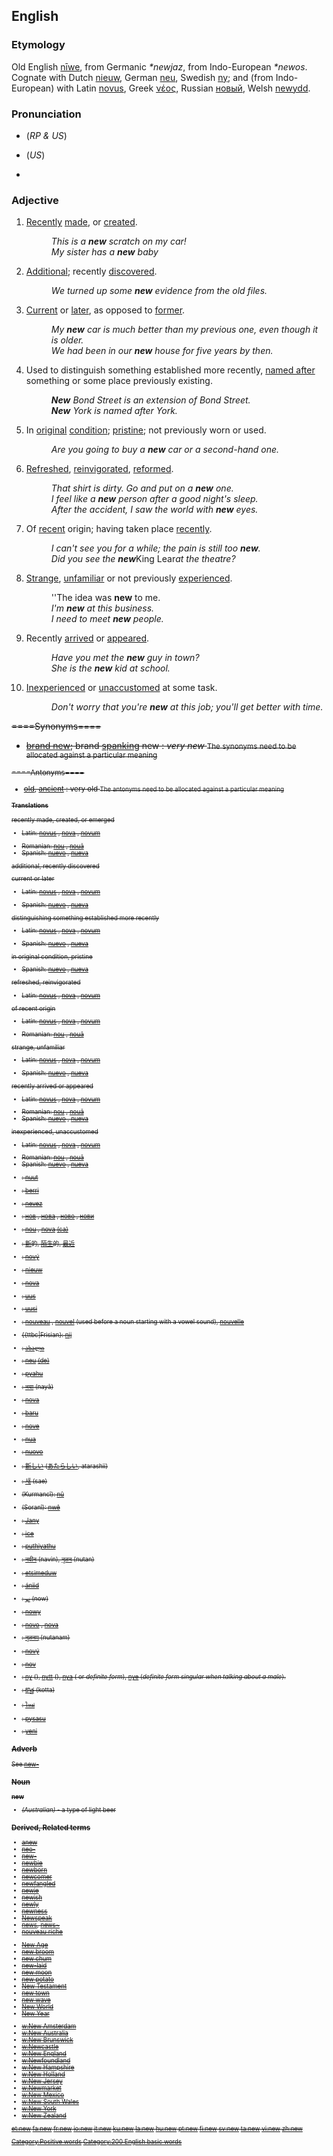 {{see|new-}}
{{rfc}}

==English==

{{rank|three|put|once|167|new|years|always|another}}

===Etymology===
Old English [[niwe|nīwe]], from Germanic ''*newjaz'', from Indo-European ''*newos''.  Cognate with Dutch [[nieuw]], German [[neu]], Swedish [[ny]]; and (from Indo-European) with Latin [[novus]], Greek [[νέος]], Russian [[новый]], Welsh [[newydd]].

===Pronunciation===
*{{IPA|/nju:/}} (''RP & US'')
*{{IPA|/nu:/}} (''US'')
*{{audio|en-us-new.ogg|Audio (US)}}

===Adjective===
{{en-ad2|'''new'''|'''[[newer]]'''|'''[[newest]]'''}}

<!-- This is a complex, much used word with many subtle nuances of meaning. IT NEEDS a lot of examples --~~~~ -->
{{WikiSaurus-link|new}}
# [[recently|Recently]] [[made]], or [[created]].
#: ''This is a '''new''' scratch on my car!''
#: ''My sister has a '''new''' baby''
# [[additional|Additional]]; recently [[discover]]ed.
#: ''We turned up some '''new''' evidence from the old files.''
# [[current|Current]] or [[later]], as opposed to [[former]].
#: ''My '''new''' car is much better than my previous one, even though it is older.''
#: ''We had been in our '''new''' house for five years by then.''
# Used to distinguish something established more recently, [[named after]] something or some place previously existing.
#: '''''New''' Bond Street is an extension of Bond Street.''
#: '''''New''' York is named after York.''
# In [[original]] [[condition]]; [[pristine]]; not previously worn or used.
#: ''Are you going to buy a '''new''' car or a second-hand one.''
# [[refresh|Refreshed]], [[reinvigorate]]d, [[reform]]ed.
#: ''That shirt is dirty. Go and put on a '''new''' one.''
#: ''I feel like a '''new''' person after a good night's sleep.''
#: ''After the accident, I saw the world with '''new''' eyes.''
# Of [[recent]] origin; having taken place [[recently]].
#:''I can't see you for a while; the pain is still too '''new'''.''
#:''Did you see the '''new''' ''King Lear'' at the theatre?''
# [[strange|Strange]], [[unfamiliar]] or not previously [[experience]]d.
#: ''The idea was '''new''' to me.
#: ''I'm '''new''' at this business.''
#: ''I need to meet '''new''' people.''
# Recently [[arrive]]d or [[appear]]ed.
#: ''Have you met the '''new''' guy in town?''
#: ''She is the '''new''' kid at school.''
# [[inexperienced|Inexperienced]] or [[unaccustomed]] at some task.
#: ''Don't worry that you're '''new''' at this job; you'll get better with time.''



<strike>====Synonyms====
*<strike>[[brand new]]; brand [[spanking]] new : ''very new'' </strike> <small>The synonyms need to be allocated against a particular meaning

<strike>====Antonyms====
*<strike>[[old]], [[ancient]] : very old </strike> <small>The antonyms need to be allocated against a particular meaning

====Translations====
;recently made, created, or emerged
{{top}}
*Latin: [[novus]] {{m}}, [[nova]] {{f}}, [[novum]] {{n}}
{{mid}}
*Romanian: [[nou]] {{m}}, [[nouă]] {{f}}
*Spanish: [[nuevo]] {{m}}, [[nueva]] {{f}}
{{bottom}}

;additional, recently discovered

;current or later
{{top}}
*Latin: [[novus]] {{m}}, [[nova]] {{f}}, [[novum]] {{n}}
{{mid}}
*Spanish: [[nuevo]] {{m}}, [[nueva]] {{f}}
{{bottom}}

;distinguishing something established more recently
{{top}}
*Latin: [[novus]] {{m}}, [[nova]] {{f}}, [[novum]] {{n}}
{{mid}}
*Spanish: [[nuevo]] {{m}}, [[nueva]] {{f}}
{{bottom}}

;in original condition, pristine
{{top}}
{{mid}}
*Spanish: [[nuevo]] {{m}}, [[nueva]] {{f}}
{{bottom}}

;refreshed, reinvigorated
{{top}}
*Latin: [[novus]] {{m}}, [[nova]] {{f}}, [[novum]] {{n}}
{{mid}}
{{bottom}}

;of recent origin
{{top}}
*Latin: [[novus]] {{m}}, [[nova]] {{f}}, [[novum]] {{n}}
{{mid}}
*Romanian: [[nou]] {{m}}, [[nouă]] {{f}}
{{bottom}}

;strange, unfamiliar
{{top}}
*Latin: [[novus]] {{m}}, [[nova]] {{f}}, [[novum]] {{n}}
{{mid}}
*Spanish: [[nuevo]] {{m}}, [[nueva]] {{f}}
{{bottom}}

;recently arrived or appeared
{{top}}
*Latin: [[novus]] {{m}}, [[nova]] {{f}}, [[novum]] {{n}}
{{mid}}
*Romanian: [[nou]] {{m}}, [[nouă]] {{f}}
*Spanish: [[nuevo]] {{m}}, [[nueva]] {{f}}
{{bottom}}

;inexperienced, unaccustomed
{{top}}
*Latin: [[novus]] {{m}}, [[nova]] {{f}}, [[novum]] {{n}}
{{mid}}
*Romanian: [[nou]] {{m}}, [[nouă]] {{f}}
*Spanish: [[nuevo]] {{m}}, [[nueva]] {{f}}
{{bottom}}

{{checktrans}}
{{top}}
*{{ttbc|Afrikaans}}: [[nuut]]
*{{ttbc|Basque}}: [[berri]]
*{{ttbc|Breton}}: [[nevez]]
*{{ttbc|Bulgarian}}: [[нов]] {{m}}, [[нова]] {{f}}, [[ново]] {{n}}, [[нови]] {{p}}
*{{ttbc|Catalan}}: [[nou]] {{m}}, [[nova]] {{f}} [[:ca:nou|(ca)]]
*{{ttbc|Chinese}}: [[新]]的, [[陌生]]的, [[最近]]
*{{ttbc|Czech}}: [[nový]]
*{{ttbc|Dutch}}: [[nieuw]]
*{{ttbc|Esperanto}}: [[nova]]
*{{ttbc|Estonian}}: [[uus]]
*{{ttbc|Finnish}}: [[uusi]]
*{{ttbc|French}}: [[nouveau]] {{m}}, [[nouvel]] {{m}} (used before a noun starting with a vowel sound), [[nouvelle]] {{f}}
*{{ttbc|Frisian}: [[nij]]
*{{ttbc|Georgian}}: [[:ka:ახალი|ახალი]]
*{{ttbc|German}}: [[neu]] [[:de:neu|(de)]]
*{{ttbc|Guarani}}: [[pyahu]]
*{{ttbc|Hindi}}: [[नया]] (nayā)
*{{ttbc|Ido}}: [[nova]]
*{{ttbc|Indonesian}}: [[baru]]
*{{ttbc|Interlingua}}: [[nove]]
*{{ttbc|Irish}}: [[nua]]
*{{ttbc|Italian}}: [[nuovo]]
{{mid}}
*{{ttbc|Japanese}}: [[新しい]] ([[あたらしい]], atarashii)
*{{ttbc|Korean}}: [[새]] (sae)
*{{ttbc|Kurdish}} (Kurmancî): [[nû]]
*{{ttbc|Kurdish}} (Soranî): [[nwê]]
*{{ttbc|Kyrgyz}}: [[Jany]]
*{{ttbc|Manchu}}: [[ice]]
*{{ttbc|Malayalam}}: [[puthiyathu]]
*{{ttbc|Marathi}}: [[नवीन]] (navin), [[नुतन]] (nutan)
*{{ttbc|Nauruan}}: [[etsimeduw]]
*{{ttbc|Navajo}}: [[ániid]]
*{{ttbc|Persian}}: [[نو]] (now)
*{{ttbc|Polish}}: [[nowy]] {{m}}
*{{ttbc|Portuguese}}: [[novo]] {{m}}, [[nova]] {{f}}
*{{ttbc|Sanskrit}}: [[नुतनम्]] (nutanam)
*{{ttbc|Slovak}}: [[nový]]
*{{ttbc|Slovene}}: [[nov]]
*{{ttbc|Swedish}}: [[ny]] ({{c}}), [[nytt]] ({{n}}), [[nya]] ({{p}} or ''definite form''), [[nye]] (''definite form singular when talking about a male'').
*{{ttbc|Telugu}}: [[కొత్త]] (kotta) 
*{{ttbc|Thai}}: [[ใหม่]]
*{{ttbc|Tupinambá}}: [[pysasu]]
*{{ttbc|Turkish}}: [[yeni]]
{{bottom}}

===Adverb===
See [[new-]]


===Noun===
'''new'''
*''(Australian)'' - a type of light beer

===Derived, Related terms===
{{top3}}
*[[anew]]
*[[neo-]]
*[[new-]]
*[[newbie]]
*[[newborn]]
*[[newcomer]]
*[[newfangled]]
*[[newie]]
*[[newish]]
*[[newly]]
*[[newness]]
*[[Newspeak]]
*[[news]], [[news~]]
*[[nouveau riche]]

{{mid3}}
*[[New Age]]
*[[new broom]]
*[[new chum]]
*[[new-laid]]
*[[new moon]]
*[[new potato]]
*[[New Testament]]
*[[new town]]
*[[new wave]]
*[[New World]]
*[[New Year]]
{{mid3}}
*[[w:New Amsterdam]]
*[[w:New Australia]]
*[[w:New Brunswick]]
*[[w:Newcastle]]
*[[w:New England]]
*[[w:Newfoundland]]
*[[w:New Hampshire]]
*[[w:New Holland]]
*[[w:New Jersey]]
*[[w:Newmarket]]
*[[w:New Mexico]]
*[[w:New South Wales]]
*[[w:New York]]
*[[w:New Zealand]]
{{bottom}}

[[Category:Positive words]]
[[Category:200 English basic words]]
{{BE-wip}}

[[et:new]]
[[fa:new]]
[[fr:new]]
[[io:new]]
[[it:new]]
[[ku:new]]
[[la:new]]
[[hu:new]]
[[pt:new]]
[[fi:new]]
[[sv:new]]
[[ta:new]]
[[vi:new]]
[[zh:new]]